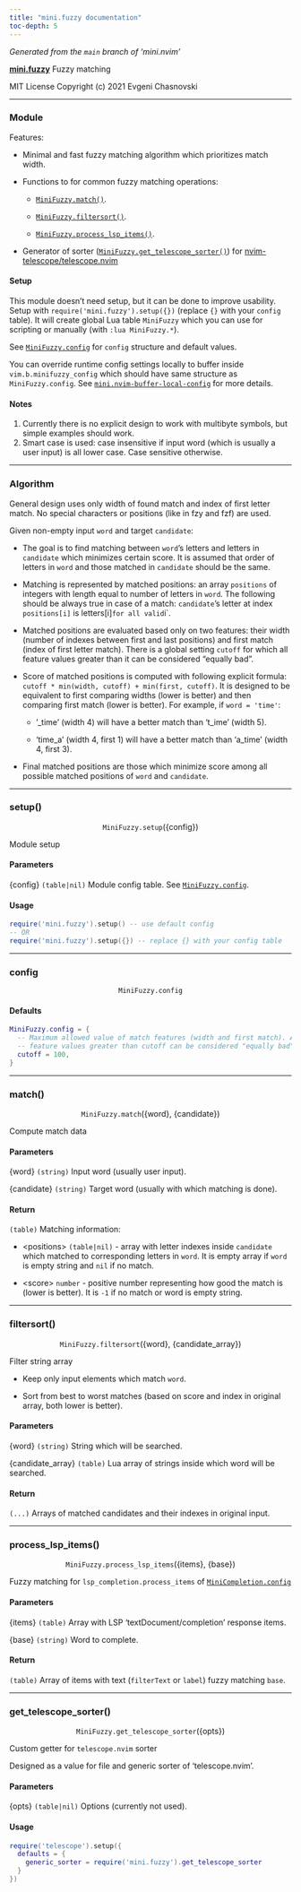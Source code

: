 ```yaml
---
title: "mini.fuzzy documentation"
toc-depth: 5
---
```


_Generated from the `main` branch of 'mini.nvim'_

<a name="mini.fuzzy" href="mini-fuzzy.qmd#mini.fuzzy"><b>mini.fuzzy</b></a> Fuzzy matching

MIT License Copyright (c) 2021 Evgeni Chasnovski

---

### Module {#minifuzzy}

Features:

- Minimal and fast fuzzy matching algorithm which prioritizes match width.


- Functions to for common fuzzy matching operations:

    - [`MiniFuzzy.match()`](mini-fuzzy.qmd#minifuzzy.match).

    - [`MiniFuzzy.filtersort()`](mini-fuzzy.qmd#minifuzzy.filtersort).

    - [`MiniFuzzy.process_lsp_items()`](mini-fuzzy.qmd#minifuzzy.process_lsp_items).


- Generator of sorter ([`MiniFuzzy.get_telescope_sorter()`](mini-fuzzy.qmd#minifuzzy.get_telescope_sorter)) for
  [nvim-telescope/telescope.nvim](https://github.com/nvim-telescope/telescope.nvim)

#### Setup {#minifuzzy-setup}


This module doesn't need setup, but it can be done to improve usability.
Setup with `require('mini.fuzzy').setup({})` (replace `{}` with your
`config` table). It will create global Lua table `MiniFuzzy` which you can
use for scripting or manually (with `:lua MiniFuzzy.*`).

See [`MiniFuzzy.config`](mini-fuzzy.qmd#minifuzzy.config) for `config` structure and default values.

You can override runtime config settings locally to buffer inside
`vim.b.minifuzzy_config` which should have same structure as
`MiniFuzzy.config`.
See [`mini.nvim-buffer-local-config`](mini-nvim.qmd#mini.nvim-buffer-local-config) for more details.

#### Notes {#minifuzzy-notes}


1. Currently there is no explicit design to work with multibyte symbols,
   but simple examples should work.
2. Smart case is used: case insensitive if input word (which is usually a
   user input) is all lower case. Case sensitive otherwise.

---

### Algorithm {#minifuzzy-algorithm}

General design uses only width of found match and index of first letter
match. No special characters or positions (like in fzy and fzf) are used.

Given non-empty input `word` and target `candidate`:

- The goal is to find matching between `word`'s letters and letters in
  `candidate` which minimizes certain score. It is assumed that order of
  letters in `word` and those matched in `candidate` should be the same.


- Matching is represented by matched positions: an array `positions` of
  integers with length equal to number of letters in `word`. The following
  should be always true in case of a match: `candidate`'s letter at index
  `positions[i]` is letters[i]` for all valid `i`.


- Matched positions are evaluated based only on two features: their width
  (number of indexes between first and last positions) and first match
  (index of first letter match). There is a global setting `cutoff` for
  which all feature values greater than it can be considered "equally bad".


- Score of matched positions is computed with following explicit formula:
  `cutoff * min(width, cutoff) + min(first, cutoff)`. It is designed to be
  equivalent to first comparing widths (lower is better) and then comparing
  first match (lower is better). For example, if `word = 'time'`:

    - '_time' (width 4) will have a better match than 't_ime' (width 5).

    - 'time_a' (width 4, first 1) will have a better match than 'a_time'
      (width 4, first 3).


- Final matched positions are those which minimize score among all possible
  matched positions of `word` and `candidate`.

---

### setup() {#minifuzzy.setup}

<p align="center">`MiniFuzzy.setup`(<span class="help-syntax-special">{config}</span>)</p>
Module setup

#### Parameters {#minifuzzy.setup-parameters}



<span class="help-syntax-special">{config}</span> `(table|nil)` Module config table. See [`MiniFuzzy.config`](mini-fuzzy.qmd#minifuzzy.config).

#### Usage {#minifuzzy.setup-usage}



  ```lua
  require('mini.fuzzy').setup() -- use default config
  -- OR
  require('mini.fuzzy').setup({}) -- replace {} with your config table
  ```

---

### config {#minifuzzy.config}

<p align="center">`MiniFuzzy.config`</p>
#### Defaults {#minifuzzy.config-defaults}



  ```lua
  MiniFuzzy.config = {
    -- Maximum allowed value of match features (width and first match). All
    -- feature values greater than cutoff can be considered "equally bad".
    cutoff = 100,
  }
  ```

---

### match() {#minifuzzy.match}

<p align="center">`MiniFuzzy.match`(<span class="help-syntax-special">{word}</span>, <span class="help-syntax-special">{candidate}</span>)</p>
Compute match data

#### Parameters {#minifuzzy.match-parameters}



<span class="help-syntax-special">{word}</span> `(string)` Input word (usually user input).

<span class="help-syntax-special">{candidate}</span> `(string)` Target word (usually with which matching is done).

#### Return {#minifuzzy.match-return}


`(table)` Matching information:

  - <span class="help-syntax-keys">\<positions\></span> `(table|nil)` - array with letter indexes inside `candidate`
    which matched to corresponding letters in `word`. It is empty array if
    `word` is empty string and `nil` if no match.

  - <span class="help-syntax-keys">\<score\></span> `number` - positive number representing how good the match is
    (lower is better). It is `-1` if no match or word is empty string.

---

### filtersort() {#minifuzzy.filtersort}

<p align="center">`MiniFuzzy.filtersort`(<span class="help-syntax-special">{word}</span>, <span class="help-syntax-special">{candidate_array}</span>)</p>
Filter string array


- Keep only input elements which match `word`.

- Sort from best to worst matches (based on score and index in original
  array, both lower is better).

#### Parameters {#minifuzzy.filtersort-parameters}



<span class="help-syntax-special">{word}</span> `(string)` String which will be searched.

<span class="help-syntax-special">{candidate_array}</span> `(table)` Lua array of strings inside which word will be
  searched.

#### Return {#minifuzzy.filtersort-return}


`(...)` Arrays of matched candidates and their indexes in original input.

---

### process_lsp_items() {#minifuzzy.process_lsp_items}

<p align="center">`MiniFuzzy.process_lsp_items`(<span class="help-syntax-special">{items}</span>, <span class="help-syntax-special">{base}</span>)</p>
Fuzzy matching for `lsp_completion.process_items` of [`MiniCompletion.config`](mini-completion.qmd#minicompletion.config)

#### Parameters {#minifuzzy.process_lsp_items-parameters}



<span class="help-syntax-special">{items}</span> `(table)` Array with LSP 'textDocument/completion' response items.

<span class="help-syntax-special">{base}</span> `(string)` Word to complete.

#### Return {#minifuzzy.process_lsp_items-return}


`(table)` Array of items with text (`filterText` or `label`) fuzzy matching `base`.

---

### get_telescope_sorter() {#minifuzzy.get_telescope_sorter}

<p align="center">`MiniFuzzy.get_telescope_sorter`(<span class="help-syntax-special">{opts}</span>)</p>
Custom getter for `telescope.nvim` sorter

Designed as a value for file and generic sorter of 'telescope.nvim'.

#### Parameters {#minifuzzy.get_telescope_sorter-parameters}



<span class="help-syntax-special">{opts}</span> `(table|nil)` Options (currently not used).

#### Usage {#minifuzzy.get_telescope_sorter-usage}



  ```lua
  require('telescope').setup({
    defaults = {
      generic_sorter = require('mini.fuzzy').get_telescope_sorter
    }
  })
  ```

